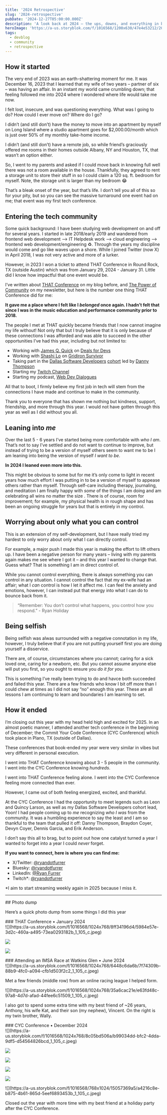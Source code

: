 ```yaml
---
title: '2024 Retrospective'
slug: '2024-retrospective'
pubDate: '2024-12-27T05:00:00.000Z'
description: 'A look back at 2024 — the ups, downs, and everything in between'
heroImage: 'https://a-us.storyblok.com/f/1016568/1200x630/47e4e53212/2024-12-27-2024-retrospective.png'
tags:
  - devblog
  - community
  - retrospective
---
```


## How it started

The very end of 2023 was an earth-shattering moment for me. It was December 16, 2023 that I learned that my wife of two years – partner of six – was having an affair. In an instant my world came crumbling down; that feeling followed me into 2024 where I wondered where life would take me now.

I felt lost, insecure, and was questioning everything. What was I going to do? How could I ever move on? Where do I go?

I didn’t (and still don’t) have the money to move into an apartment by myself on Long Island where a studio apartment goes for $2,000.00/month which is just over 50% of my monthly take-home income.

I didn’t (and still don’t) have a remote job, so while friend’s graciously offered me rooms in their homes outside Albany, NY and Houston, TX, that wasn’t an option either.

So, I went to my parents and asked if I could move back in knowing full well there was not a room available in the house. Thankfully, they agreed to rent a storage unit to store their stuff in so I could claim a 120 sq. ft. bedroom for myself. Note, the storage unit is larger than my bedroom 😂

That’s a bleak onset of the year, but that’s life. I don’t tell you all of this so for your pity, but so you can see the massive turnaround one event had on me; that event was my first tech conference.

## Entering the tech community

Some quick background: I have been studying web development on and off for several years. I started in late 2018/early 2019 and wandered from frontend web development —&gt; IT Helpdesk work —&gt; cloud engineering —&gt; frontend web development/engineering ♻️. Through the years my discipline would come and go like waves upon a shore. While I joined Twitter (now X) in April 2018, I was not very active and more of a lurker.

However, in 2023 I won a ticket to attend THAT Conference in Round Rock, TX (outside Austin) which was from January 29, 2024 - January 31. Little did I know how impactful that one event would be.

I’ve written about [THAT Conference](https://ryanfurrer.com/blog/that-conference/) on my blog before, and [The Power of Community](https://ryanfurrer.beehiiv.com/p/the-power-of-community) on my newsletter, but here is the number one thing THAT Conference did for me:

**It gave me a place where I felt like I _belonged_ once again. I hadn’t felt that since I was in the music education and performance community prior to 2018.**

The people I met at THAT quickly became friends that I now cannot imagine my life without! Not only that but I truly believe that it is only because of these connections I was afforded and was able to succeed in the other opportunities I’ve had this year, including but not limited to:

- Working with [James Q. Quick](https://www.jamesqquick.com/) on [Deals for Devs](https://www.dealsfordevs.com/)
- Working with [Shashi Lo](https://www.linkedin.com/in/shashilo/) on [Gridiron Survivor](https://www.gridironsurvivor.com/login)
- Taking part in the [Dallas Software Developers](https://www.dallassoftwaredevelopers.org/) [cohort](https://www.dallassoftwaredevelopers.org/cohorts) led by [Danny Thompson](https://www.dthompsondev.com/)
- Starting my [Twitch Channel](https://www.twitch.tv/ryandotfurrer)
- Starting my podcast, [Web Dev Dialogues](https://www.webdevdialogues.com/)

All that to boot, I firmly believe my first job in tech will stem from the connections I have made and continue to make in the community.

Thank you to everyone that has shown me nothing but kindness, support, friendship, and more through this year. I would not have gotten through this year as well as I did without you all.

## Leaning into _me_

Over the last 5 - 6 years I’ve started being more comfortable with _who I am_. That’s not to say I’ve settled and do not want to continue to improve, but instead of trying to be a version of myself others seem to want me to be I am leaning into being the version of myself _I want to be_.

**In 2024 I leaned even more into this.**

This might be obvious to some but for me it’s only come to light in recent years how much effort I was putting in to be a version of myself to appease others rather than myself. Through self-care including therapy, journaling, and meditation I am finally happy with _some_ of the things I am doing and am celebrating all wins no matter the size . There is of course, room for improvement; for example, my physical health is in rough shape and has been an ongoing struggle for years but that is entirely in my control.

## Worrying about only what you can control

This is an extension of my self-development, but I have really tried my hardest to only worry about only what I can directly control.

For example, a major push I made this year is making the effort to lift others up. I have been a negative person for many years – living with my parents again makes me see where I got it – and this year I wanted to change that. Guess what? That is something I am in direct control of.

While you cannot control everything, there is always something you can control in any situation. I cannot control the fact that my ex-wife had an affair; what I _can_ control is how I let it affect me. I can feel the anxiety and emotions, however, I can instead put that energy into what I can do to bounce back from it.

> “Remember: You don’t control what happens, you control how you respond.” - Ryan Holiday

## Being selfish

Being selfish was alwas surrounded with a negative connotation in my life, however, I truly believe that if you are not putting yourself first you are doing yourself a disservice.

There are, of course, circumstances where you cannot; caring for a sick loved one, caring for a newborn, etc. But you cannot assume anyone else will put you first, so you ought to ensure you _do it for you_.

This is something I’ve really been trying to do and havce both succeeded and failed this year. There are a few friends who know I bit off more than I could chew at times as I did not say “no” enough this year. These are all lessons I am continuing to learn and boundaries I am learning to set.

## How it ended

I’m closing out this year with my head held high and excited for 2025. In an almost poetic manner, I attended another tech conference in the beginning of December; the Commit Your Code Conference (CYC Conference) which took place in Plano, TX (outside of Dallas).

These conferences that book-ended my year were very similar in vibes but very different in personal execution.

I went into THAT Conference knowing about 3 - 5 people in the community. I went into the CYC Conference knowing _hundreds_.

I went into THAT Conference feeling alone. I went into the CYC Conference feeling more connected than ever.

However, I came out of both feeling energized, excited, and thankful.

At the CYC Conference I had the opportunity to meet legends such as Leon and Quincy Larson, as well as my Dallas Software Developers cohort lead, Yoon! I had people coming up to _me_ recognizing _who I was_ from the community. It was a humbling experience to say the least and I am so thankful to the team that pulled it off: Danny Thompson, Braydon Coyer, Devyn Coyer, Dennis Garcia, and Erik Anderson.

I don’t say this all to brag, but to point out how one catalyst turned a year I wanted to forget into a year I could _never_ forget.

**If you want to connect, here is where you can find me:**

- X/Twitter: [@ryandotfurrer](https://x.com/ryandotfurrer)
- Bluesky: [@ryandotfurrer](https://bsky.app/profile/ryandotfurrer.bsky.social)
- LinkedIn: [@Ryan Furrer](https://www.linkedin.com/in/ryanfurrer/)
- Twitch\*: [@ryandotfurrer](https://www.twitch.tv/ryandotfurrer)

\*I aim to start streaming weekly again in 2025 because I miss it.

---

<section>
## Photo dump

Here’s a quick photo dump from some things I did this year

<section>
### THAT Conference • January 2024
<div className="grid grid-cols-2 gap-4">
![](https://a-us.storyblok.com/f/1016568/1024x768/8ff34196d4/5984e57e-3d2c-460a-a495-73ea0293182b_1_105_c.jpeg)

![](https://a-us.storyblok.com/f/1016568/1024x768/31dcdbfc9d/4379f536-7618-40fd-9f22-add1672bbb89_1_105_c.jpeg)

![](https://a-us.storyblok.com/f/1016568/1024x768/d03a5a30a9/d6ea9574-1783-4e61-b8a2-214decee1d9e_1_105_c.jpeg)

</div>
</section>

<section>
### Attending an IMSA Race at Watkins Glen • June 2024

<div className="grid grid-cols-2 gap-4">   
<div>     
![](https://a-us.storyblok.com/f/1016568/1024x768/6448c6da6b/7f74309b-88b9-4fc0-a094-cfb1d503f2c2_1_105_c.jpeg)

Met a few friends (middle row) from an online racing league I helped form.

</div>
<div>
![](https://a-us.storyblok.com/f/1016568/1024x768/35a6cac21e/e63fd48c-97a8-4d7d-afad-44fee6c51509_1_105_c.jpeg)

I also got to spend some extra time with my best friend of ~26 years, Anthony, his wife Kat, and their son (my nephew), Vincent. On the right is my twin brother, Wally.

</div>
</div>
</section>

<section>
### CYC Conference • December 2024

<div className="grid grid-cols-2 gap-4">
![](https://a-us.storyblok.com/f/1016568/1024x768/8c05bd506a/b99034dd-bfc2-4dda-9df5-d54564826bcd_1_105_c.jpeg)

![](https://a-us.storyblok.com/f/1016568/1024x768/989ffea841/fa614777-db02-4e04-a85b-5bc522c16eb1_1_105_c.jpeg)

![](https://a-us.storyblok.com/f/1016568/768x1024/d12787df74/2d9d41e9-111e-4de1-bba4-0838f0d870be_1_105_c.jpeg)

![](https://a-us.storyblok.com/f/1016568/1024x768/581839c855/1ef625a2-d7df-4660-a8fd-dc392af987be_1_105_c.jpeg)

![](https://a-us.storyblok.com/f/1016568/665x1182/dc163c0ec5/20e4d34c-ac38-4234-981c-caf08e854872_1_105_c.jpeg)

<div>
![](https://a-us.storyblok.com/f/1016568/768x1024/15057369a5/a4216c8e-b875-4b61-865d-5eef6893453b_1_105_c.jpeg)

Closed out the year with more time with my best friend at a holiday party after the CYC Conference.

</div>
</div>
</section>

</section>
